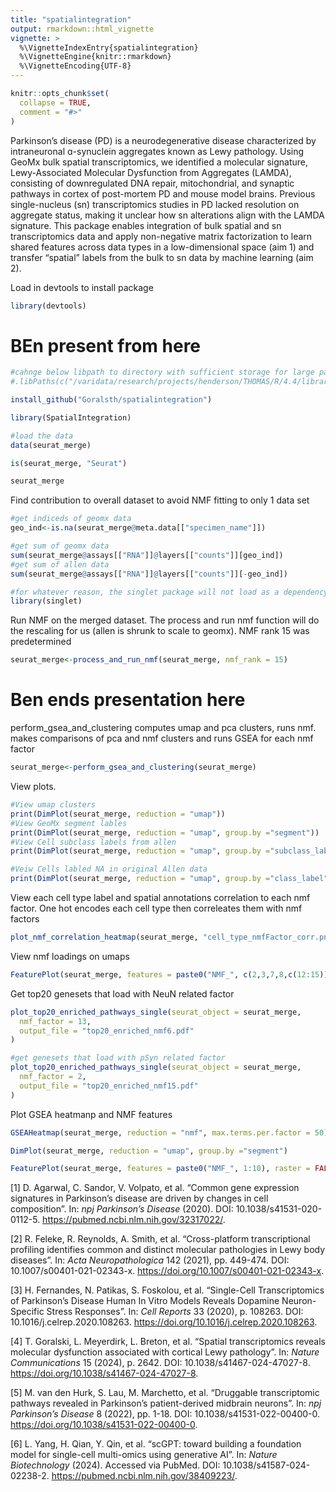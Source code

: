 ```yaml
---
title: "spatialintegration"
output: rmarkdown::html_vignette
vignette: >
  %\VignetteIndexEntry{spatialintegration}
  %\VignetteEngine{knitr::rmarkdown}
  %\VignetteEncoding{UTF-8}
---
```


```r
knitr::opts_chunk$set(
  collapse = TRUE,
  comment = "#>"
)
```

Parkinson’s disease (PD) is a neurodegenerative disease characterized by intraneuronal ɑ-synuclein aggregates known as Lewy pathology. Using GeoMx bulk spatial transcriptomics, we identified a molecular signature, Lewy-Associated Molecular Dysfunction from Aggregates (LAMDA), consisting of downregulated DNA repair, mitochondrial, and synaptic pathways in cortex of post-mortem PD and mouse model brains. Previous single-nucleus (sn) transcriptomics studies in PD lacked resolution on aggregate status, making it unclear how sn alterations align with the LAMDA signature. This package enables integration of bulk spatial and sn transcriptomics data and apply non-negative matrix factorization to learn shared features across data types in a low-dimensional space (aim 1) and transfer “spatial” labels from the bulk to sn data by machine learning (aim 2).



Load in devtools to install package
```r

library(devtools)

```


# BEn present from here
```r
#cahnge below libpath to directory with sufficient storage for large packages on an HPC environment
#.libPaths(c("/varidata/research/projects/henderson/THOMAS/R/4.4/library", .libPaths()))

install_github("Goralsth/spatialintegration")

library(SpatialIntegration)

```


```r

#load the data
data(seurat_merge)

```

```r
is(seurat_merge, "Seurat")

seurat_merge
```


Find contribution to overall dataset to avoid NMF fitting to only 1 data set
```r
#get indiceds of geomx data
geo_ind<-is.na(seurat_merge@meta.data[["specimen_name"]])

#get sum of geomx data
sum(seurat_merge@assays[["RNA"]]@layers[["counts"]][geo_ind])
#get sum of allen data
sum(seurat_merge@assays[["RNA"]]@layers[["counts"]][-geo_ind])

```




```r

#for whatever reason, the singlet package will not load as a dependency, so load it here
library(singlet)
```


Run NMF on the merged dataset. The process and run nmf function will do the rescaling for us (allen is shrunk to scale to geomx). NMF rank 15 was predetermined
```r

seurat_merge<-process_and_run_nmf(seurat_merge, nmf_rank = 15)

```
# Ben ends presentation here



perform_gsea_and_clustering computes umap and pca clusters, runs nmf. makes comparisons of pca and nmf clusters and runs GSEA for each nmf factor
```r


seurat_merge<-perform_gsea_and_clustering(seurat_merge)


```

View plots. 
```r
#View umap clusters
print(DimPlot(seurat_merge, reduction = "umap"))
#View GeoMx segment lables
print(DimPlot(seurat_merge, reduction = "umap", group.by ="segment"))
#View Cell subclass labels from allen
print(DimPlot(seurat_merge, reduction = "umap", group.by ="subclass_label"))

#Veiw Cells labled NA in original Allen data
print(DimPlot(seurat_merge, reduction = "umap", group.by ="class_label"))
```

View each cell type label and spatial annotations correlation to each nmf factor. One hot encodes each cell type then correleates them with nmf factors
```r
plot_nmf_correlation_heatmap(seurat_merge, "cell_type_nmfFactor_corr.png")
```


View nmf loadings on umaps
```r
FeaturePlot(seurat_merge, features = paste0("NMF_", c(2,3,7,8,c(12:15))), raster = FALSE)

```



Get top20 genesets that load with NeuN related factor    
```r
plot_top20_enriched_pathways_single(seurat_object = seurat_merge,
  nmf_factor = 13,
  output_file = "top20_enriched_nmf6.pdf"
)

#get genesets that load with pSyn related factor
plot_top20_enriched_pathways_single(seurat_object = seurat_merge,
  nmf_factor = 2,
  output_file = "top20_enriched_nmf15.pdf"
)


```


Plot GSEA heatmanp and NMF features
```r

GSEAHeatmap(seurat_merge, reduction = "nmf", max.terms.per.factor = 50)

DimPlot(seurat_merge, reduction = "umap", group.by ="segment")
```


```r
FeaturePlot(seurat_merge, features = paste0("NMF_", 1:10), raster = FALSE)
```



[1] D. Agarwal, C. Sandor, V. Volpato, et al. “Common gene expression
signatures in Parkinson’s disease are driven by changes in cell composition”.
In: _npj Parkinson's Disease_ (2020). DOI: 10.1038/s41531-020-0112-5.
<https://pubmed.ncbi.nlm.nih.gov/32317022/>.

[2] R. Feleke, R. Reynolds, A. Smith, et al. “Cross-platform transcriptional
profiling identifies common and distinct molecular pathologies in Lewy body
diseases”. In: _Acta Neuropathologica_ 142 (2021), pp. 449-474. DOI:
10.1007/s00401-021-02343-x. <https://doi.org/10.1007/s00401-021-02343-x>.

[3] H. Fernandes, N. Patikas, S. Foskolou, et al. “Single-Cell Transcriptomics
of Parkinson’s Disease Human In Vitro Models Reveals Dopamine Neuron-Specific
Stress Responses”. In: _Cell Reports_ 33 (2020), p. 108263. DOI:
10.1016/j.celrep.2020.108263. <https://doi.org/10.1016/j.celrep.2020.108263>.

[4] T. Goralski, L. Meyerdirk, L. Breton, et al. “Spatial transcriptomics
reveals molecular dysfunction associated with cortical Lewy pathology”. In:
_Nature Communications_ 15 (2024), p. 2642. DOI: 10.1038/s41467-024-47027-8.
<https://doi.org/10.1038/s41467-024-47027-8>.

[5] M. van den Hurk, S. Lau, M. Marchetto, et al. “Druggable transcriptomic
pathways revealed in Parkinson’s patient-derived midbrain neurons”. In: _npj
Parkinson's Disease_ 8 (2022), pp. 1-18. DOI: 10.1038/s41531-022-00400-0.
<https://doi.org/10.1038/s41531-022-00400-0>.

[6] L. Yang, H. Qian, Y. Qin, et al. “scGPT: toward building a foundation model
for single-cell multi-omics using generative AI”. In: _Nature Biotechnology_
(2024). Accessed via PubMed. DOI: 10.1038/s41587-024-02238-2.
<https://pubmed.ncbi.nlm.nih.gov/38409223/>.

